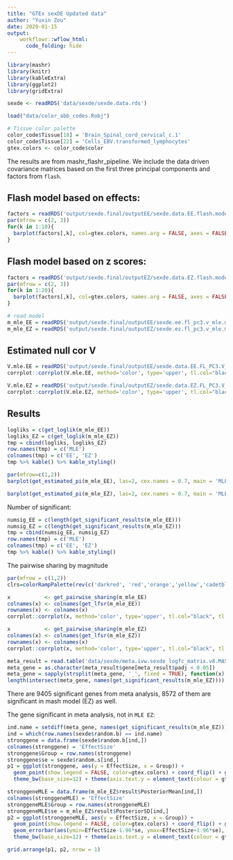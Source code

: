 ```yaml
---
title: "GTEx sexDE Updated data"
author: "Yuxin Zou"
date: 2020-01-15
output:
    workflowr::wflow_html:
      code_folding: hide
---
```


```r
library(mashr)
library(knitr)
library(kableExtra)
library(ggplot2)
library(gridExtra)
```

```r
sexde <- readRDS('data/sexde/sexde.data.rds')

load("data/color_abb_codes.Robj")

# Tissue color palette
color_code$Tissue[18] = 'Brain_Spinal_cord_cervical_c.1'
color_code$Tissue[22] = 'Cells_EBV.transformed_lymphocytes'
gtex.colors <- color_code$color
```

The results are from mashr_flashr_pipeline. We include the data driven covariance matrices based on the first three principal components and factors from `flash`.

## Flash model based on effects:

```r
factors = readRDS('output/sexde.final/outputEE/sexde.data.EE.flash.model.rds')$factors
par(mfrow = c(2, 3))
for(k in 1:10){
  barplot(factors[,k], col=gtex.colors, names.arg = FALSE, axes = FALSE, main=paste0("Factor ", k))
}
```

## Flash model based on z scores:

```r
factors = readRDS('output/sexde.final/outputEZ/sexde.data.EZ.flash.model.rds')$factors
par(mfrow = c(2, 3))
for(k in 1:20){
  barplot(factors[,k], col=gtex.colors, names.arg = FALSE, axes = FALSE, main=paste0("Factor ", k))
}
```

```r
# read model
m_mle_EE = readRDS('output/sexde.final/outputEE/sexde.ee.fl_pc3.v_mle.mash_model.rds')
m_mle_EZ = readRDS('output/sexde.final/outputEZ/sexde.ez.fl_pc3.v_mle.mash_model.rds')
```

## Estimated null cor V

```r
V.mle.EE = readRDS('output/sexde.final/outputEE/sexde.data.EE.FL_PC3.V_mle.rds')
corrplot::corrplot(V.mle.EE, method='color', type='upper', tl.col="black", tl.srt=45, tl.cex = 0.5, diag = FALSE, col=colorRampPalette(c("blue", "white", "red"))(200), cl.lim = c(-1,1), title = 'MLE EE', mar=c(0,0,5,0))

V.mle.EZ = readRDS('output/sexde.final/outputEZ/sexde.data.EZ.FL_PC3.V_mle.rds')
corrplot::corrplot(V.mle.EZ, method='color', type='upper', tl.col="black", tl.srt=45, tl.cex = 0.5, diag = FALSE, col=colorRampPalette(c("blue", "white", "red"))(200), cl.lim = c(-1,1), title = 'MLE EZ', mar=c(0,0,5,0))
```

## Results

```r
logliks = c(get_loglik(m_mle_EE))
logliks_EZ = c(get_loglik(m_mle_EZ))
tmp = cbind(logliks, logliks_EZ)
row.names(tmp) = c('MLE')
colnames(tmp) = c('EE', 'EZ')
tmp %>% kable() %>% kable_styling()
```

```r
par(mfrow=c(1,2))
barplot(get_estimated_pi(m_mle_EE), las=2, cex.names = 0.7, main = 'MLE EE')

barplot(get_estimated_pi(m_mle_EZ), las=2, cex.names = 0.7, main = 'MLE EZ')
```


Number of significant:
```r
numsig_EE = c(length(get_significant_results(m_mle_EE)))
numsig_EZ = c(length(get_significant_results(m_mle_EZ)))
tmp = cbind(numsig_EE, numsig_EZ)
row.names(tmp) = c('MLE')
colnames(tmp) = c('EE', 'EZ')
tmp %>% kable() %>% kable_styling()
```

The pairwise sharing by magnitude
```r
par(mfrow = c(1,2))
clrs=colorRampPalette(rev(c('darkred', 'red','orange','yellow','cadetblue1', 'cyan', 'dodgerblue4', 'blue','darkorchid1','lightgreen','green', 'forestgreen','darkolivegreen')))(200)

x           <- get_pairwise_sharing(m_mle_EE)
colnames(x) <- colnames(get_lfsr(m_mle_EE))
rownames(x) <- colnames(x)
corrplot::corrplot(x, method='color', type='upper', tl.col="black", tl.srt=45, tl.cex = 0.7, diag = FALSE, col=clrs, cl.lim = c(0,1), title = 'MLE EE', mar=c(0,0,5,0))

x           <- get_pairwise_sharing(m_mle_EZ)
colnames(x) <- colnames(get_lfsr(m_mle_EZ))
rownames(x) <- colnames(x)
corrplot::corrplot(x, method='color', type='upper', tl.col="black", tl.srt=45, tl.cex = 0.7, diag = FALSE, col=clrs, cl.lim = c(0,1), title = 'MLE EZ', mar=c(0,0,5,0))
```

```r
meta_result = read.table('data/sexde/meta.ivw.sexde_logfc_matrix.v8.MASH.txt', header = TRUE)
meta_gene = as.character(meta_result$gene[meta_result$padj < 0.05])
meta_gene = sapply(strsplit(meta_gene, '_', fixed = TRUE), function(x) x[1])
length(intersect(meta_gene, names(get_significant_results(m_mle_EZ))))
```

There are 9405 significant genes from meta analysis, 8572 of them are significant in mash model (EZ) as well.

The gene significant in meta analysis, not in `MLE EZ`:
```r
ind.name = setdiff(meta_gene, names(get_significant_results(m_mle_EZ)))[1]
ind = which(row.names(sexde$random.b) == ind.name)
stronggene = data.frame(sexde$random.b[ind,])
colnames(stronggene) = 'EffectSize'
stronggene$Group = row.names(stronggene)
stronggene$se = sexde$random.s[ind,]
p1 = ggplot(stronggene, aes(y = EffectSize, x = Group)) + 
  geom_point(show.legend = FALSE, color=gtex.colors) + coord_flip() + ggtitle('Row') + ylim(c(-1.6,1.1)) + geom_errorbar(aes(ymin=EffectSize-1.96*se, ymax=EffectSize+1.96*se), width=0.4, show.legend = FALSE, color=gtex.colors) + 
  theme_bw(base_size=12) + theme(axis.text.y = element_text(colour = gtex.colors, size = 6))

stronggeneMLE = data.frame(m_mle_EZ$result$PosteriorMean[ind,])
colnames(stronggeneMLE) = 'EffectSize'
stronggeneMLE$Group = row.names(stronggeneMLE)
stronggeneMLE$se = m_mle_EZ$result$PosteriorSD[ind,]
p2 = ggplot(stronggeneMLE, aes(y = EffectSize, x = Group)) + 
  geom_point(show.legend = FALSE, color=gtex.colors) + coord_flip() + ggtitle('MLE EZ') + ylim(c(-1.6,1.1)) + 
  geom_errorbar(aes(ymin=EffectSize-1.96*se, ymax=EffectSize+1.96*se), width=0.4, show.legend = FALSE, color=gtex.colors) + 
  theme_bw(base_size=12) + theme(axis.text.y = element_text(colour = gtex.colors, size = 6))

grid.arrange(p1, p2, nrow = 1)
```
